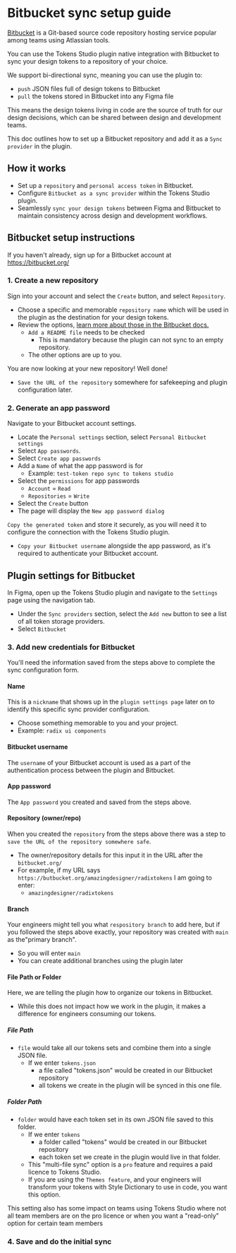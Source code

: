 # Bitbucket sync setup guide
[Bitbucket](https://bitbucket.org/product) is a Git-based source code repository hosting service popular among teams using Atlassian tools. 

You can use the Tokens Studio plugin native integration with Bitbucket to sync your design tokens to a repository of your choice. 

We support bi-directional sync, meaning you can use the plugin to: 
- `push` JSON files full of design tokens to Bitbucket
- `pull` the tokens stored in Bitbucket into any Figma file

This means the design tokens living in code are the source of truth for our design decisions, which can be shared between design and development teams. 

This doc outlines how to set up a Bitbucket repository and add it as a `Sync provider` in the plugin. 
## How it works
- Set up a `repository` and `personal access token` in Bitbucket.
- Configure `Bitbucket as a sync provider` within the Tokens Studio plugin.
- Seamlessly `sync your design tokens` between Figma and Bitbucket to maintain consistency across design and development workflows.

## Bitbucket setup instructions
If you haven't already, sign up for a Bitbucket account at https://bitbucket.org/

### 1. Create a new repository
Sign into your account and select the `Create` button, and select `Repository`.
- Choose a specific and memorable `repository name` which will be used in the plugin as the destination for your design tokens. 
- Review the options, [learn more about those in the Bitbucket docs.](https://support.atlassian.com/bitbucket-cloud/docs/create-a-git-repository/)
	- `Add a README file` needs to be checked
		- This is mandatory because the plugin can not sync to an empty repository.
	- The other options are up to you.

You are now looking at your new repository! Well done! 
- `Save the URL of the repository` somewhere for safekeeping and plugin configuration later. 

### 2. Generate an app password
Navigate to your Bitbucket account settings.
- Locate the `Personal settings` section, select `Personal Bitbucket settings`
- Select `App passwords`.
- Select `Create app passwords`
- Add a `Name` of what the app password is for
	- Example: `test-token repo sync to tokens studio`
- Select the `permissions` for app passwords
	- `Account` = `Read`
	- `Repositories` = `Write`
- Select the `Create` button
- The page will display the `New app password dialog`

 `Copy the generated token` and store it securely, as you will need it to configure the connection with the Tokens Studio plugin.
- `Copy your Bitbucket username` alongside the app password, as it's required to authenticate your Bitbucket account. 

## Plugin settings for Bitbucket
In Figma, open up the Tokens Studio plugin and navigate to the `Settings` page using the navigation tab. 
- Under the `Sync providers` section, select the `Add new` button to see a list of all token storage providers. 
- Select `Bitbucket` 

### 3. Add new credentials for Bitbucket 
You'll need the information saved from the steps above to complete the sync configuration form. 

#### Name
This is a `nickname` that shows up in the `plugin settings page` later on to identify this specific sync provider configuration. 
- Choose something memorable to you and your project. 
- Example: `radix ui components`

#### Bitbucket username
The `username` of your Bitbucket account is used as a part of the authentication process between the plugin and Bitbucket.

#### App password 
The `App password` you created and saved from the steps above. 

#### Repository (owner/repo)
When you created the `repository` from the steps above there was a step to `save the URL of the repository somewhere safe`. 
- The owner/repository details for this input it in the URL after the `bitbucket.org/` 
- For example, if my URL says `https://butbucket.org/amazingdesigner/radixtokens` I am going to enter:
	- `amazingdesigner/radixtokens` 

#### Branch 
Your engineers might tell you what `respository branch` to add here, but if you followed the steps above exactly, your repository was created with `main` as the"primary branch".
- So you will enter `main` 
- You can create additional branches using the plugin later

#### File Path or Folder 
Here, we are telling the plugin how to organize our tokens in Bitbucket. 
- While this does not impact how we work in the plugin, it makes a difference for engineers consuming our tokens. 

##### File Path
- `file` would take all our tokens sets and combine them into a single JSON file.
	- If we enter `tokens.json` 
		- a file called "tokens.json" would be created in our Bitbucket repository
		- all tokens we create in the plugin will be synced in this one file. 

##### Folder Path
- `folder` would have each token set in its own JSON file saved to this folder. 
	- If we enter `tokens` 
		- a folder called "tokens" would be created in our Bitbucket repository
		- each token set we create in the plugin would live in that folder. 
	- This "multi-file sync" option is a `pro` feature and requires a paid licence to Tokens Studio. 
	- If you are using the `Themes feature`, and your engineers will transform your tokens with Style Dictionary to use in code, you want this option. 

This setting also has some impact on teams using Tokens Studio where not all team members are on the pro licence or when you want a "read-only" option for certain team members

### 4. Save and do the initial sync


